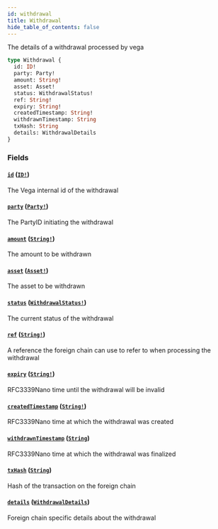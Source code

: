 ```yaml
---
id: withdrawal
title: Withdrawal
hide_table_of_contents: false
---
```



The details of a withdrawal processed by vega

```graphql
type Withdrawal {
  id: ID!
  party: Party!
  amount: String!
  asset: Asset!
  status: WithdrawalStatus!
  ref: String!
  expiry: String!
  createdTimestamp: String!
  withdrawnTimestamp: String
  txHash: String
  details: WithdrawalDetails
}
```


### Fields

#### [`id`](#) ([`ID!`](/docs/mainnet/graphql/scalars/id))

The Vega internal id of the withdrawal


#### [`party`](#) ([`Party!`](/docs/mainnet/graphql/objects/party))

The PartyID initiating the withdrawal


#### [`amount`](#) ([`String!`](/docs/mainnet/graphql/scalars/string))

The amount to be withdrawn


#### [`asset`](#) ([`Asset!`](/docs/mainnet/graphql/objects/asset))

The asset to be withdrawn


#### [`status`](#) ([`WithdrawalStatus!`](/docs/mainnet/graphql/enums/withdrawal-status))

The current status of the withdrawal


#### [`ref`](#) ([`String!`](/docs/mainnet/graphql/scalars/string))

A reference the foreign chain can use to refer to when processing the withdrawal


#### [`expiry`](#) ([`String!`](/docs/mainnet/graphql/scalars/string))

RFC3339Nano time until the withdrawal will be invalid


#### [`createdTimestamp`](#) ([`String!`](/docs/mainnet/graphql/scalars/string))

RFC3339Nano time at which the withdrawal was created


#### [`withdrawnTimestamp`](#) ([`String`](/docs/mainnet/graphql/scalars/string))

RFC3339Nano time at which the withdrawal was finalized


#### [`txHash`](#) ([`String`](/docs/mainnet/graphql/scalars/string))

Hash of the transaction on the foreign chain


#### [`details`](#) ([`WithdrawalDetails`](/docs/mainnet/graphql/unions/withdrawal-details))

Foreign chain specific details about the withdrawal




